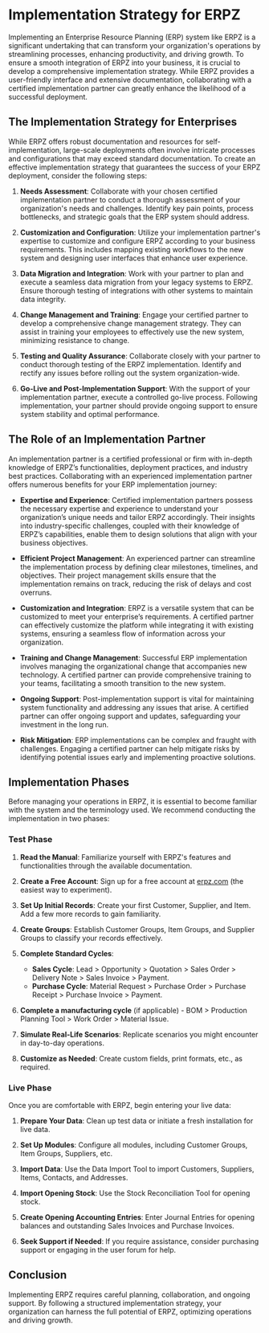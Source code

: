 

# Implementation Strategy for ERPZ

Implementing an Enterprise Resource Planning (ERP) system like ERPZ is a significant undertaking that can transform your organization's operations by streamlining processes, enhancing productivity, and driving growth. To ensure a smooth integration of ERPZ into your business, it is crucial to develop a comprehensive implementation strategy. While ERPZ provides a user-friendly interface and extensive documentation, collaborating with a certified implementation partner can greatly enhance the likelihood of a successful deployment.

## The Implementation Strategy for Enterprises

While ERPZ offers robust documentation and resources for self-implementation, large-scale deployments often involve intricate processes and configurations that may exceed standard documentation. To create an effective implementation strategy that guarantees the success of your ERPZ deployment, consider the following steps:

1. **Needs Assessment**: Collaborate with your chosen certified implementation partner to conduct a thorough assessment of your organization's needs and challenges. Identify key pain points, process bottlenecks, and strategic goals that the ERP system should address.

2. **Customization and Configuration**: Utilize your implementation partner's expertise to customize and configure ERPZ according to your business requirements. This includes mapping existing workflows to the new system and designing user interfaces that enhance user experience.

3. **Data Migration and Integration**: Work with your partner to plan and execute a seamless data migration from your legacy systems to ERPZ. Ensure thorough testing of integrations with other systems to maintain data integrity.

4. **Change Management and Training**: Engage your certified partner to develop a comprehensive change management strategy. They can assist in training your employees to effectively use the new system, minimizing resistance to change.

5. **Testing and Quality Assurance**: Collaborate closely with your partner to conduct thorough testing of the ERPZ implementation. Identify and rectify any issues before rolling out the system organization-wide.

6. **Go-Live and Post-Implementation Support**: With the support of your implementation partner, execute a controlled go-live process. Following implementation, your partner should provide ongoing support to ensure system stability and optimal performance.

## The Role of an Implementation Partner

An implementation partner is a certified professional or firm with in-depth knowledge of ERPZ’s functionalities, deployment practices, and industry best practices. Collaborating with an experienced implementation partner offers numerous benefits for your ERP implementation journey:

- **Expertise and Experience**: Certified implementation partners possess the necessary expertise and experience to understand your organization’s unique needs and tailor ERPZ accordingly. Their insights into industry-specific challenges, coupled with their knowledge of ERPZ’s capabilities, enable them to design solutions that align with your business objectives.

- **Efficient Project Management**: An experienced partner can streamline the implementation process by defining clear milestones, timelines, and objectives. Their project management skills ensure that the implementation remains on track, reducing the risk of delays and cost overruns.

- **Customization and Integration**: ERPZ is a versatile system that can be customized to meet your enterprise’s requirements. A certified partner can effectively customize the platform while integrating it with existing systems, ensuring a seamless flow of information across your organization.

- **Training and Change Management**: Successful ERP implementation involves managing the organizational change that accompanies new technology. A certified partner can provide comprehensive training to your teams, facilitating a smooth transition to the new system.

- **Ongoing Support**: Post-implementation support is vital for maintaining system functionality and addressing any issues that arise. A certified partner can offer ongoing support and updates, safeguarding your investment in the long run.

- **Risk Mitigation**: ERP implementations can be complex and fraught with challenges. Engaging a certified partner can help mitigate risks by identifying potential issues early and implementing proactive solutions.

## Implementation Phases

Before managing your operations in ERPZ, it is essential to become familiar with the system and the terminology used. We recommend conducting the implementation in two phases:

### Test Phase

1. **Read the Manual**: Familiarize yourself with ERPZ's features and functionalities through the available documentation.

2. **Create a Free Account**: Sign up for a free account at [erpz.com](https://erpz.com) (the easiest way to experiment).

3. **Set Up Initial Records**: Create your first Customer, Supplier, and Item. Add a few more records to gain familiarity.

4. **Create Groups**: Establish Customer Groups, Item Groups, and Supplier Groups to classify your records effectively.

5. **Complete Standard Cycles**:
   - **Sales Cycle**: Lead > Opportunity > Quotation > Sales Order > Delivery Note > Sales Invoice > Payment.
   - **Purchase Cycle**: Material Request > Purchase Order > Purchase Receipt > Purchase Invoice > Payment.

6. **Complete a manufacturing cycle** (if applicable) - BOM > Production Planning Tool > Work Order > Material Issue.

7. **Simulate Real-Life Scenarios**: Replicate scenarios you might encounter in day-to-day operations.

8. **Customize as Needed**: Create custom fields, print formats, etc., as required.

### Live Phase

Once you are comfortable with ERPZ, begin entering your live data:

1. **Prepare Your Data**: Clean up test data or initiate a fresh installation for live data.

2. **Set Up Modules**: Configure all modules, including Customer Groups, Item Groups, Suppliers, etc.

3. **Import Data**: Use the Data Import Tool to import Customers, Suppliers, Items, Contacts, and Addresses.

4. **Import Opening Stock**: Use the Stock Reconciliation Tool for opening stock.

5. **Create Opening Accounting Entries**: Enter Journal Entries for opening balances and outstanding Sales Invoices and Purchase Invoices.

6. **Seek Support if Needed**: If you require assistance, consider purchasing support or engaging in the user forum for help.

## Conclusion

Implementing ERPZ requires careful planning, collaboration, and ongoing support. By following a structured implementation strategy, your organization can harness the full potential of ERPZ, optimizing operations and driving growth.


